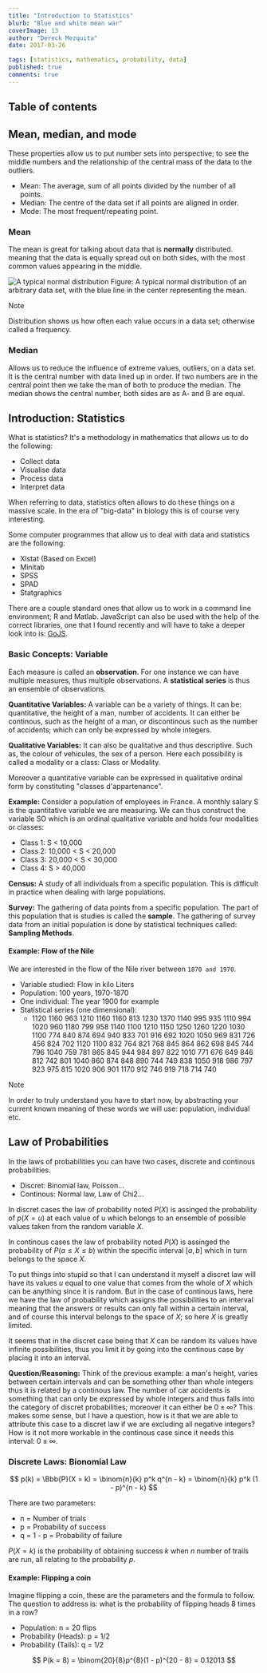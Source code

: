 ```yaml
---
title: "Introduction to Statistics"
blurb: "Blue and white mean war"
coverImage: 13
author: "Dereck Mezquita"
date: 2017-03-26

tags: [statistics, mathematics, probability, data]
published: true
comments: true
---
```


## Table of contents

## Mean, median, and mode

These properties allow us to put number sets into perspective; to see the middle numbers and the relationship of the central mass of the data to the outliers.

- Mean: The average, sum of all points divided by the number of all points.
- Median: The centre of the data set if all points are aligned in order.
- Mode: The most frequent/repeating point.

### Mean

The mean is great for talking about data that is **normally** distributed. meaning that the data is equally spread out on both sides, with the most common values appearing in the middle.

![A typical normal distribution](/courses/introduction-to-statistics/statsNormalDist.png)
Figure: A typical normal distribution of an arbitrary data set, with the blue line in the center representing the mean.

> [!NOTE]
> Distribution shows us how often each value occurs in a data set; otherwise called a frequency.

### Median

Allows us to reduce the influence of extreme values, outliers, on a data set. It is the central number with data lined up in order. If two numbers are in the central point then we take the man of both to produce the median. The median shows the central number, both sides are as A- and B are equal.

## Introduction: Statistics

What is statistics? It's a methodology in mathematics that allows us to do the following:

- Collect data
- Visualise data
- Process data
- Interpret data

When referring to data, statistics often allows to do these things on a massive scale. In the era of "big-data" in biology this is of course very interesting.

Some computer programmes that allow us to deal with data and statistics are the following:

- Xlstat (Based on Excel)
- Minitab
- SPSS
- SPAD
- Statgraphics

There are a couple standard ones that allow us to work in a command line environment; R and Matlab. JavaScript can also be used with the help of the correct libraries, one that I found recently and will have to take a deeper look into is: [GoJS](https://gojs.net/latest/index.html?utm_source=webdev&utm_medium=orgchart&utm_term=javascript&utm_content=samples&utm_campaign=reddit).

### Basic Concepts: Variable

Each measure is called an **observation**. For one instance we can have multiple measures, thus multiple observations. A **statistical series** is thus an ensemble of observations.

**Quantitative Variables:** A variable can be a variety of things. It can be: quantitative, the height of a man, number of accidents. It can either be continous, such as the height of a man, or discontinous such as the number of accidents; which can only be expressed by whole integers.

**Qualitative Variables:** It can also be qualitative and thus descriptive. Such as, the colour of vehicules, the sex of a person. Here each possibility is called a modality or a class: Class or Modality.

Moreover a quantitative variable can be expressed in qualitative ordinal form by constituting "classes d'appartenance".

**Example:** Consider a population of employees in France. A monthly salary S is the quantitative variable we are measuring. We can thus construct the variable SO which is an ordinal qualitative variable and holds four modalities or classes:

- Class 1: S < 10,000
- Class 2: 10,000 < S < 20,000
- Class 3: 20,000 < S < 30,000
- Class 4: S > 40,000

**Census:** A study of all individuals from a specific population. This is difficult in practice when dealing with large populations.

**Survey:** The gathering of data points from a specific population. The part of this population that is studies is called the **sample**. The gathering of survey data from an initial population is done by statistical techniques called: **Sampling Methods**.

#### Example: Flow of the Nile

We are interested in the flow of the Nile river between `1870 and 1970`.

- Variable studied: Flow in kilo Liters
- Population: 100 years, 1970-1870
- One individual: The year 1900 for example
- Statistical series (one dimensional):
    - 1120 1160 963 1210 1160 1160 813 1230 1370 1140 995 935 1110 994 1020 960 1180 799 958 1140 1100 1210 1150 1250 1260 1220 1030 1100 774 840 874 694 940 833 701 916 692 1020 1050 969 831 726 456 824 702 1120 1100 832 764 821 768 845 864 862 698 845 744 796 1040 759 781 865 845 944 984 897 822 1010 771 676 649 846 812 742 801 1040 860 874 848 890 744 749 838 1050 918 986 797 923 975 815 1020 906 901 1170 912 746 919 718 714 740

> [!NOTE]
> In order to truly understand you have to start now, by abstracting your current known meaning of these words we will use: population, individual etc.

## Law of Probabilities

In the laws of probabilities you can have two cases, discrete and continous probabilities.

- Discret: Binomial law, Poisson...
- Continous: Normal law, Law of Chi2...

In discret cases the law of probability noted $P(X)$ is assinged the probability of $p(X=u)$ at each value of u which belongs to an ensemble of possible values taken from the random variable $X$.

In continous cases the law of probability noted $P(X)$ is assinged the probability of $P(a \le X \le b)$ within the specific interval $[a, b]$ which in turn belongs to the space $X$.

To put things into stupid so that I can understand it myself a discret law will have its values $u$ equal to one value that comes from the whole of $X$ which can be anything since it is random. But in the case of continous laws, here we have the law of probability which assigns the possibilities to an interval meaning that the answers or results can only fall within a certain interval, and of course this interval belongs to the space of $X$; so here $X$ is greatly limited.

It seems that in the discret case being that $X$ can be random its values have infinite possibilities, thus you limit it by going into the continous case by placing it into an interval.

**Question/Reasoning:** Think of the previous example: a man's height, varies between certain intervals and can be something other than whole integers thus it is related by a continous law. The number of car accidents is something that can only be expressed by whole integers and thus falls into the category of discret probabilities; moreover it can either be $0 \pm \infty$? This makes some sense, but I have a question, how is it that we are able to attribute this case to a discret law if we are excluding all negative integers? How is it not more workable in the continous case since it needs this interval: $0 \pm \infty$.

### Discrete Laws: Bionomial Law

$$
    p(k) = \Bbb{P}(X = k) = \binom{n}{k} p^k q^{n - k} = \binom{n}{k} p^k (1 - p)^{n - k}
$$

There are two parameters:

- n = Number of trials
- p = Probability of success
- q = 1 - p = Probability of failure

$P(X = k)$ is the probability of obtaining success $k$ when $n$ number of trails are run, all relating to the probability $p$.

#### Example: Flipping a coin

Imagine flipping a coin, these are the parameters and the formula to follow. The question to address is: what is the probability of flipping heads 8 times in a row?

- Population: n = 20 flips
- Probability (Heads): p = 1/2
- Probability (Tails): q = 1/2

$$
    P(k = 8) = \binom{20}{8}p^{8}(1 - p)^{20 - 8} = 0.12013
$$